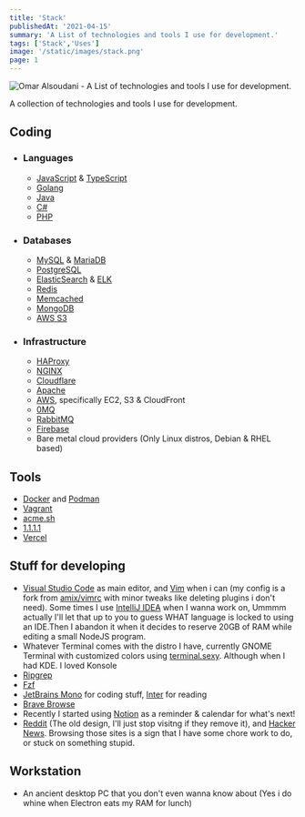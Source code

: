 ```yaml
---
title: 'Stack'
publishedAt: '2021-04-15'
summary: 'A List of technologies and tools I use for development.'
tags: ['Stack','Uses']
image: '/static/images/stack.png'
page: 1
---
```


<Image
  src="/static/images/stack.png"
  alt="Omar Alsoudani - A List of technologies and tools I use for development."
  width={2496}
  height={1183}
/>


A collection of technologies and tools I use for development.

## Coding
- ### Languages
    - [JavaScript](https://pbs.twimg.com/media/ChnulxvW0AEUs1J?format=jpg&name=large) & [TypeScript](https://www.typescriptlang.org/)
    - [Golang](https://golang.org/)
    - [Java](https://spring.io/projects/spring-boot)
    - [C#](https://dotnet.microsoft.com/download/)
    - [PHP](https://i.imgur.com/VgqoCKW.png)
- ### Databases
    - [MySQL](https://www.mysql.com/) & [MariaDB](https://mariadb.org/)
    - [PostgreSQL](https://www.postgresql.org/)
    - [ElasticSearch](https://www.elastic.co/) & [ELK](https://www.elastic.co/what-is/elk-stack)
    - [Redis](https://redis.io/)
    - [Memcached](https://memcached.org/)
    - [MongoDB](https://www.mongodb.com/)
    - [AWS S3](https://aws.amazon.com/s3/)
- ### Infrastructure
    - [HAProxy](https://www.haproxy.org/)
    - [NGINX](https://nginx.org/)
    - [Cloudflare](https://cloudflare.com/)
    - [Apache](https://httpd.apache.org/)
    - [AWS](https://aws.amazon.com/), specifically EC2, S3 & CloudFront
    - [0MQ](https://zeromq.org/)
    - [RabbitMQ](https://www.rabbitmq.com/)
    - [Firebase](https://firebase.google.com/)
    - Bare metal cloud providers (Only Linux distros, Debian & RHEL based)
## Tools

- [Docker](https://www.docker.com/) and [Podman](https://podman.io/)
- [Vagrant](https://www.vagrantup.com/)
- [acme.sh](https://github.com/acmesh-official/acme.sh/)
- [1.1.1.1](https://1.1.1.1/)
- [Vercel](https://vercel.com/)

## Stuff for developing

- [Visual Studio Code](https://code.visualstudio.com/) as main editor, and [Vim](https://github.com/omaralsoudanii/vimrc/) when i can (my config is a fork from [amix/vimrc](https://github.com/amix/vimrc/) with minor tweaks like deleting plugins i don't need). Some times I use [IntelliJ IDEA](https://www.jetbrains.com/idea/) when I wanna work on, Ummmm actually I'll let that up to you to guess WHAT language is locked to using an IDE.Then I abandon it when it decides to reserve 20GB of RAM while editing a small NodeJS program.
- Whatever Terminal comes with the distro I have, currently GNOME Terminal with customized colors using [terminal.sexy](https://terminal.sexy). Although when I had KDE. I loved Konsole
- [Ripgrep](https://github.com/BurntSushi/ripgrep/)
- [Fzf](https://github.com/junegunn/fzf/)
- [JetBrains Mono](https://www.jetbrains.com/lp/mono/) for coding stuff, [Inter](https://rsms.me/inter/) for reading
- [Brave Browse](https://brave.com/)
- Recently I started using [Notion](https://www.notion.so/) as a reminder & calendar for what's next!
- [Reddit](https://www.reddit.com/) (The old design, I'll just stop visitng if they remove it), and [Hacker News](https://news.ycombinator.com/). Browsing those sites is a sign that I have some chore work to do, or stuck on something stupid.

## Workstation

- An ancient desktop PC that you don't even wanna know about (Yes i do whine when Electron eats my RAM for lunch)